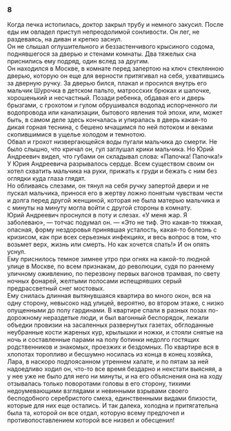 ### 8 {-}

Когда печка истопилась, доктор закрыл трубу и немного закусил. После еды им овладел приступ непреодолимой сонливости. Он лег, не раздеваясь, на диван и крепко заснул.<br/> Он не слышал оглушительного и беззастенчивого крысиного содома, поднявшегося за дверью и стенами комнаты. Два тяжелых сна приснились ему подряд, один вслед за другим.<br/> Он находился в Москве, в комнате перед запертою на ключ стеклянною дверью, которую он еще для верности притягивал на себя, ухватившись за дверную ручку. За дверью бился, плакал и просился внутрь его мальчик Шурочка в детском пальто, матросских брюках и шапочке, хорошенький и несчастный. Позади ребенка, обдавая его и дверь брызгами, с грохотом и гулом обрушивался водопад испорченного ли водопровода или канализации, бытового явления той эпохи, или, может быть, в самом деле здесь кончалась и упиралась в дверь какая-то дикая горная теснина, с бешено мчащимся по ней потоком и веками скопившимися в ущелье холодом и темнотою.<br/> Обвал и грохот низвергающейся воды пугали мальчика до смерти. Не было слышно, что кричал он, гул заглушал крики мальчика. Но Юрий Андреевич видел, что губами он складывал слова: «Папочка! Папочка!»<br/> У Юрия Андреевича разрывалось сердце. Всем существом своим он хотел схватить мальчика на руки, прижать к груди и бежать с ним без оглядки куда глаза глядят.<br/> Но обливаясь слезами, он тянул на себя ручку запертой двери и не пускал мальчика, принося его в жертву ложно понятым чувствам чести и долга перед другой женщиной, которая не была матерью мальчика и с минуты на минуту могла войти с другой стороны в комнату.<br/> Юрий Андреевич проснулся в поту и слезах. «У меня жар. Я заболеваю», — тотчас подумал он. — «Это не тиф. Это какая-то тяжкая, опасная, форму нездоровья принявшая усталость, какая-то болезнь с кризисом, как при всех серьезных инфекциях, и весь вопрос в том, что возьмет верх, жизнь или смерть. Но как хочется спать!» И он опять уснул.<br/> Ему приснилось темное зимнее утро при огнях на какой-то людной улице в Москве, по всем признакам, до революции, судя по раннему уличному оживлению, по перезвону первых вагонов трамвая, по свету ночных фонарей, желтыми полосами испещрявших серый предрассветный снег мостовых.<br/> Ему снилась длинная вытянувшаяся квартира во много окон, вся на одну сторону, невысоко над улицей, вероятно, во втором этаже, с низко опущенными до полу гардинами. В квартире спали в разных позах по-дорожному нераздетые люди, и был вагонный беспорядок, лежали объедки провизии на засаленных развернутых газетах, обглоданные неубранные кости жареных кур, крылышки и ножки, и стояли снятые на ночь и составленные парами на полу ботинки недолго гостящих родственников и знакомых, проезжих и бездомных. По квартире вся в хлопотах торопливо и бесшумно носилась из конца в конец хозяйка, Лара, в наскоро подпоясанном утреннем халате, и по пятам за ней надоедливо ходил он, что-то все время бездарно и некстати выясняя, а у нее уже не было для него ни минуты, и на его объяснения она на ходу отзывалась только поворотами головы в его сторону, тихими недоумевающими взглядами и невинными взрывами своего бесподобного серебристого смеха, единственными видами близости, которые для них еще остались. И так далека, холодна и притягательна была та, которой он все отдал, которую всему предпочел и противопоставлением которой все низвел и обесценил!

